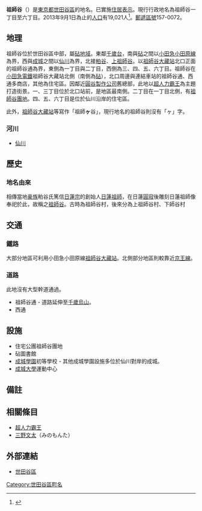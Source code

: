 {{Pathnav|日本|東京都|世田谷區|frame=1}}
{{Infobox Settlement
|official_name =  祖師谷
|native_name =
|settlement_type = [[町|町]]
|image_skyline = OER Soshigayaokura station North.JPG
|imagesize = 240px
|image_caption = 祖師谷大藏站北口
|image_flag =
|image_seal =
| image_map =
| map_caption =
| pushpin_map = Tokyo city
|subdivision_type = [[國家|國家]]
|subdivision_name = [[File:Flag_of_Japan.svg|border]] [[日本|日本]]
|subdivision_type1 = [[都道府縣|都道府縣]]
|subdivision_name1 = [[File:Flag_of_Tokyo_Prefecture.svg|25px]] [[東京都|東京都]]
|subdivision_type2 = [[東京都區部|特別區]]
|subdivision_name2 = [[File:Flag_of_Setagaya,_Tokyo.svg|25px]] [[世田谷區|世田谷區]]
|subdivision_type3 = [[地域|地域]]
|subdivision_name3 = [[砧地域|砧地域]]
|established_title =
|established_date =
|government_type =
|leader_title =
|leader_name =
|area_magnitude =
|area_total_sq_mi =
|area_total_km2 = 1.252
|area_land_sq_mi =
|area_land_km2 =
|area_urban_sq_mi =
|area_urban_km2 =
|area_metro_km2 =
|area_metro_sq_mi =
|population_as_of= 2013年（平成25年）9月1日
|population_footnotes =
|population_total = 19021
|population_urban =
|population_metro =
|population_density_sq_mi =
|population_density_km2 = auto
| timezone = [[日本標準時間|JST]]
| utc_offset = +9
|timezone_DST =
|utc_offset_DST =
|latd=35|latm=38|lats=41|latNS=N
|longd=139|longm=36|longs=38|longEW=E
|elevation_footnotes=
|elevation_m =
|elevation_ft =
|postal_code_type = [[郵遞區號|郵遞區號]]
|postal_code = 157-0072　
|area_code =
|website =
|footnotes =
}}

'''祖師谷'''（{{jpn|j=祖師谷|hg=そしがや|rm=Soshigaya|f=y}}）是[[東京都|東京都]][[世田谷區|世田谷區]]的地名。已實施[[住居表示|住居表示]]。現行行政地名為祖師谷一丁目至六丁目。2013年9月1日為止的[[人口|人口]]有19,021人<ref>{{Cite web |url=http://www.city.setagaya.lg.jp/kurashi/107/157/692/694/1884/d00123410_d/fil/district201309.xls |title=平成25年（2013年）の世田谷区の町丁別人口と世帯数 - 世田谷区 |accessdate=2013-10-04 |archive-date=2014-07-19 |archive-url=https://web.archive.org/web/20140719124500/http://www.city.setagaya.lg.jp/kurashi/107/157/692/694/1884/d00123410_d/fil/district201309.xls |dead-url=no }}</ref>。[[郵遞區號|郵遞區號]]157-0072。

==地理==
祖師谷位於世田谷區中部，屬[[砧地域|砧地域]]。東鄰[[千歲台|千歲台]]，南與[[砧_(世田谷區)|砧]]之間以[[小田急小田原線|小田急小田原線]]為界，西與[[成城|成城]]之間以[[仙川|仙川]]為界，北接[[粕谷|粕谷]]、[[上祖師谷|上祖師谷]]。以[[祖師谷大藏站|祖師谷大藏站]]北口正面的祖師谷通為界，東側為一丁目與二丁目，西側為三、四、五、六丁目。祖師谷在[[小田急電鐵|小田急電鐵]]祖師谷大藏站北側（南側為[[砧_(世田谷區)|砧]]），北口周邊與連結車站的祖師谷通、西通多商店，其他為住宅區。因鄰近[[圓谷製作公司|圓谷製作公司]]舊總部，此地以[[超人力霸王|超人力霸王]]為主題打造街景。一、三丁目位於北口站前，是地區最南側。二丁目在一丁目北側，有[[祖師谷團地|祖師谷團地]]。四、五、六丁目是位於仙川沿岸的住宅區。

此外，[[祖師谷大藏站|祖師谷大藏站]]等寫作「祖師'''ヶ'''谷」，現行地名的祖師谷則沒有「ヶ」字。

=== 河川 ===
*[[仙川|仙川]]

== 歷史 ==
=== 地名由來 ===
相傳當地[[豪族|豪族]]粕谷氏篤信[[日蓮宗|日蓮宗]]的創始人[[日蓮|日蓮祖師]]，在日蓮[[圓寂|圓寂]]後雕刻日蓮祖師像奉祀於此，故稱之[[祖師谷|祖師谷]]。古時為祖師谷村，後來分為上祖師谷村、下師谷村

== 交通 ==
=== 鐵路 ===
大部分地區可利用小田急小田原線[[祖師谷大藏站|祖師谷大藏站]]。北側部分地區則較靠近[[京王線|京王線]]。

=== 道路 ===
此地沒有大型幹道通過。
*祖師谷通 - 道路延伸至[[千歲烏山|千歲烏山]]。
*西通

== 設施 ==
*住宅公團祖師谷團地
*砧圖書館
*[[成城學園|成城學園]]初等學校 - 其他成城學園設施多位於仙川對岸的成城。
*[[成城大學|成城大學]]運動中心

== 備註 ==
{{reflist}}

== 相關條目 ==
*[[超人力霸王|超人力霸王]]
*[[三野文太|三野文太]]（みのもんた）

== 外部連結 ==
* [https://web.archive.org/web/20020926224343/http://www.city.setagaya.tokyo.jp/ 世田谷區]

{{世田谷區的町名}}

{{DEFAULTSORT:Soshigaya}}
[[Category:世田谷區町名|Category:世田谷區町名]]
